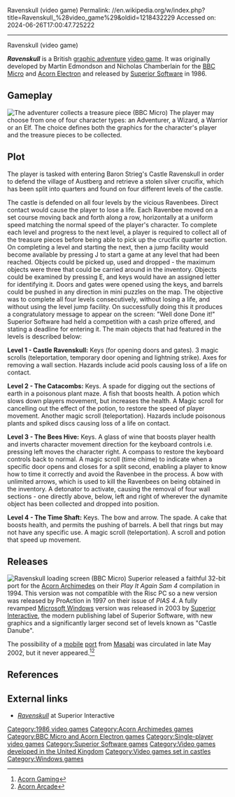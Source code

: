 Ravenskull (video game)
Permalink: //en.wikipedia.org/w/index.php?title=Ravenskull_%28video_game%29&oldid=1218432229
Accessed on: 2024-06-26T17:00:47.725222



------
Ravenskull (video game)
{{Multiple issues|
{{more citations needed|date=January 2015}}
{{missing information|the game's reception|date=January 2015}}
}}
{{Infobox video game
|title = Ravenskull
|image = RavenskullFrontCover.jpg
|caption = Front cover art
|developer = [[Ubisoft Reflections|Martin Edmondson and Nicholas Chamberlain]]
|publisher = [[Superior Software]], ProAction, [[Superior Interactive]]
|designer = Martin Edmondson & Nicholas Chamberlain (BBC Micro / Acorn Electron) <br> John Wallace (Acorn Archimedes / Risc PC) <br> Darren Izzard (Windows)
|engine = 
|released = 1986 (BBC/Electron)<br>1994 (Archimedes)<br>1997 (Risc PC)<br>2003 (Windows)
|genre = [[Action-adventure game]]
|modes = [[Single-player]]
|platforms = [[BBC Micro]]<br>[[Acorn Electron]]<br>[[Acorn Archimedes]]<br>[[Risc PC]]<br>[[Microsoft Windows]]
}}

'''''Ravenskull''''' is a British [[graphic adventure]] [[video game]]. It was originally developed by Martin Edmondson and Nicholas Chamberlain for the [[BBC Micro]] and [[Acorn Electron]] and released by [[Superior Software]] in 1986.{{citation needed|date=February 2015}}

==Gameplay==
{{unreferenced section|date=February 2015}}
[[Image:RavenskullBBCMicroAdventurerCollectsTP.png|thumb|left|The adventurer collects a treasure piece (BBC Micro)]]
The player may choose from one of four character types: an Adventurer, a Wizard, a Warrior or an Elf. The choice defines both the graphics for the character's player and the treasure pieces to be collected.{{citation needed|date=February 2015}}

==Plot==
{{More plot|date=February 2015}}
The player is tasked with entering Baron Strieg's Castle Ravenskull in order to defend the village of Austberg and retrieve a stolen silver crucifix, which has been split into quarters and found on four different levels of the castle.

The castle is defended on all four levels by the vicious Ravenbees. Direct contact would cause the player to lose a life. Each Ravenbee moved on a set course moving back and forth along a row, horizontally at a uniform speed matching the normal speed of the player's character. To complete each level and progress to the next level, a player is required to collect all of the treasure pieces before being able to pick up the crucifix quarter section. On completing a level and starting the next, then a jump facility would become available by pressing J to start a game at any level that had been reached. Objects could be picked up, used and dropped - the maximum objects were three that could be carried around in the inventory. Objects could be examined by pressing E, and keys would have an assigned letter for identifying it. Doors and gates were opened using the keys, and barrels could be pushed in any direction in mini puzzles on the map. The objective was to complete all four levels consecutively, without losing a life, and without using the level jump facility. On successfully doing this it produces a congratulatory message to appear on the screen: "Well done Done it!" Superior Software had held a competition with a cash prize offered, and stating a deadline for entering it. The main objects that had featured in the levels is described below:

'''Level 1 - Castle Ravenskull:''' Keys (for opening doors and gates). 3 magic scrolls (teleportation, temporary door opening and lightning strike). Axes for removing a wall section. Hazards include acid pools causing loss of a life on contact.

'''Level 2 - The Catacombs:''' Keys. A spade for digging out the sections of earth in a poisonous plant maze. A fish that boosts health. A potion which slows down players movement, but increases the health. A Magic scroll for cancelling out the effect of the potion, to restore the speed of player movement. Another magic scroll (teleportation). Hazards include poisonous plants and spiked discs causing loss of a life on contact.

'''Level 3 - The Bees Hive:''' Keys. A glass of wine that boosts player health and inverts character movement direction for the keyboard controls i.e. pressing left moves the character right. A compass to restore the keyboard controls back to normal. A magic scroll (time chime) to indicate when a specific door opens and closes for a split second, enabling a player to know how to time it correctly and avoid the Ravenbee in the process. A bow with unlimited arrows, which is used to kill the Ravenbees on being obtained in the inventory. A detonator to activate, causing the removal of four wall sections - one directly above, below, left and right of wherever the dynamite object has been collected and dropped into position.

'''Level 4 - The Time Shaft:''' Keys. The bow and arrow. The spade. A cake that boosts health, and permits the pushing of barrels. A bell that rings but may not have any specific use. A magic scroll (teleportation). A scroll and potion that speed up movement.

==Releases==
[[Image:RavenskullBBCMicroLoadingScreen.png|thumb|left|''Ravenskull'' loading screen <br>(BBC Micro)]]
Superior released a faithful 32-bit port for the [[Acorn Archimedes]] on their ''Play It Again Sam 4'' compilation in 1994. This version was not compatible with the Risc PC so a new version was released by ProAction in 1997 on their issue of ''PIAS 4''. A fully revamped [[Microsoft Windows]] version was released in 2003 by [[Superior Software|Superior Interactive]], the modern publishing label of Superior Software, with new graphics and a significantly larger second set of levels known as "Castle Danube".

The possibility of a [[mobile game|mobile]] [[porting|port]] from [[Masabi]] was circulated in late May 2002, but it never appeared.<ref>[http://www.acorn-gaming.org.uk/index.php3?p=News/index Acorn Gaming]</ref><ref>[http://www.acornarcade.com/articles/Repton_3_lives_on/index783.html Acorn Arcade]</ref>

==References==
{{reflist}}

==External links==
* [http://www.superiorinteractive.com/ravenskull/ ''Ravenskull''] at Superior Interactive

{{Superior Software}}
{{Ubisoft Reflections}}

[[Category:1986 video games]]
[[Category:Acorn Archimedes games]]
[[Category:BBC Micro and Acorn Electron games]]
[[Category:Single-player video games]]
[[Category:Superior Software games]]
[[Category:Video games developed in the United Kingdom]]
[[Category:Video games set in castles]]
[[Category:Windows games]]